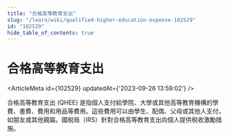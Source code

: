 ```yaml
---
title: "合格高等教育支出"
slug: "/learn/wiki/qualified-higher-education-expense-102529"
id: "102529"
hide_table_of_contents: true
---
```



# 合格高等教育支出

<ArticleMeta id={102529} updatedAt={'2023-09-26 13:59:02'} />
<div className='border-solid border-b border-t-0 my-4 border-[var(--ifm-color-gray-300)]' />

合格高等教育支出 (QHEE) 是指個人支付給學院、大學或其他高等教育機構的學費、書費、費用和用品等費用。這些費用可以由學生、配偶、父母或其他人支付，如朋友或其他親屬。國税局（IRS）針對合格高等教育支出向個人提供税收激勵措施。

